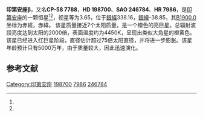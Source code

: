 {{Starbox begin
| name = 印第安座β
}}
{{Starbox observe
| epoch = [[J2000.0|J2000.0]]
| constell = [[印第安座|印第安座]]<ref name=SIMBAD>{{cite web
 | url=http://simbad.u-strasbg.fr/simbad/sim-id?Ident=HR+7986
 | title=Pulsating variable Star
 | publisher=Centre de Données astronomiques de Strasbourg
 | work=SIMBAD
 | accessdate=2012-07-13
 | archive-date=2019-09-13
 | archive-url=https://web.archive.org/web/20190913080138/http://simbad.u-strasbg.fr/simbad/sim-id?Ident=HR+7986
 | dead-url=no
 }}</ref><ref name=DATA>{{cite web
 | url=http://vizier.u-strasbg.fr/viz-bin/VizieR-5?-out.add=.&-source=5050&-corr=PK=HR&-out.max=9999&HR=7986
 | title=VizieR Detailed Page
 | accessdate=2012-07-13
 | archive-date=2016-03-05
 | archive-url=https://web.archive.org/web/20160305011141/http://vizier.u-strasbg.fr/viz-bin/VizieR-5?-out.add=.&-source=5050&-corr=PK=HR&-out.max=9999&HR=7986
 | dead-url=no
 }}</ref>
| 星官 = 
| ra = {{RA|20|54|48.6}}<ref name=SIMBAD /><ref name=DATA />
| dec = {{DEC|-58|27|15}}<ref name=SIMBAD /><ref name=DATA />
| appmag_v = 3.65<ref name=SIMBAD /><ref name=DATA />
}}
{{Starbox character
| class = K1II<ref name=SIMBAD /><ref name=DATA />
| b-v = 1.25<ref name=SIMBAD /><ref name=DATA />
| u-b = 1.23<ref name=SIMBAD /><ref name=DATA />
| r-i = <ref name=SIMBAD /><ref name=DATA />
| variable = 
}}
{{Starbox astrometry
| radial_v = 1.23
| prop_mo_ra = -5
| parallax = -5.28
| p_error = 
}}
{{Starbox catalog
| names =CP-58 7788，[[SAO星表|SAO]] 246784，[[HD星表|HD]] 198700，[[HR星表|HR]] 7986}}
{{Starbox reference |Simbad=HR+7986}}
{{Starbox end}}

'''印第安座β'''，又名'''CP-58 7788'''，'''HD 198700'''、'''SAO 246784'''、'''HR 7986'''，是[[印第安座|印第安座]]的一颗恒星<ref name=SIMBAD /><ref name=DATA />，视星等为3.65，位于[[銀道座標系|銀經]]338.16，[[銀道座標系|銀緯]]-38.85，其[[B1900.0|B1900.0]]坐标为赤經{{RA|20|46|59.8}}，赤緯{{DEC|-58|-38.85|53}}。
该星质量接近7个太阳质量，是一个橙色的亮巨星。总辐射波段亮度达到太阳的2000倍，表面温度约为4450K，呈现出类似大角星的橙黄色。该星已经进入红巨星阶段，直径估计超过75倍太阳直径，并将进一步膨胀。该星年龄预计只有5000万年，由于质量较大，因此迅速演化。

== 参考文献 ==
{{reflist}}

{{star-stub}}

{{印第安座恒星}}
[[Category:印第安座|Category:印第安座]]
[[Category:HD和HDE天體|198700]]
[[Category:HR天體|7986]]
[[Category:SAO天體|246784]]